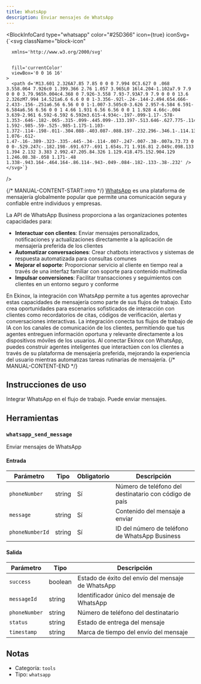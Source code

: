 ```yaml
---
title: WhatsApp
description: Enviar mensajes de WhatsApp
---
```



<BlockInfoCard 
  type="whatsapp"
  color="#25D366"
  icon={true}
  iconSvg={`<svg className="block-icon"
      
      xmlns='http://www.w3.org/2000/svg'
      
      
      fill='currentColor'
      viewBox='0 0 16 16'
    >
      <path d='M13.601 2.326A7.85 7.85 0 0 0 7.994 0C3.627 0 .068 3.558.064 7.926c0 1.399.366 2.76 1.057 3.965L0 16l4.204-1.102a7.9 7.9 0 0 0 3.79.965h.004c4.368 0 7.926-3.558 7.93-7.93A7.9 7.9 0 0 0 13.6 2.326zM7.994 14.521a6.6 6.6 0 0 1-3.356-.92l-.24-.144-2.494.654.666-2.433-.156-.251a6.56 6.56 0 0 1-1.007-3.505c0-3.626 2.957-6.584 6.591-6.584a6.56 6.56 0 0 1 4.66 1.931 6.56 6.56 0 0 1 1.928 4.66c-.004 3.639-2.961 6.592-6.592 6.592m3.615-4.934c-.197-.099-1.17-.578-1.353-.646-.182-.065-.315-.099-.445.099-.133.197-.513.646-.627.775-.114.133-.232.148-.43.05-.197-.1-.836-.308-1.592-.985-.59-.525-.985-1.175-1.103-1.372-.114-.198-.011-.304.088-.403.087-.088.197-.232.296-.346.1-.114.133-.198.198-.33.065-.134.034-.248-.015-.347-.05-.099-.445-1.076-.612-1.47-.16-.389-.323-.335-.445-.34-.114-.007-.247-.007-.38-.007a.73.73 0 0 0-.529.247c-.182.198-.691.677-.691 1.654s.71 1.916.81 2.049c.098.133 1.394 2.132 3.383 2.992.47.205.84.326 1.129.418.475.152.904.129 1.246.08.38-.058 1.171-.48 1.338-.943.164-.464.164-.86.114-.943-.049-.084-.182-.133-.38-.232' />
    </svg>`}
/>

{/* MANUAL-CONTENT-START:intro */}
[WhatsApp](https://www.whatsapp.com/) es una plataforma de mensajería globalmente popular que permite una comunicación segura y confiable entre individuos y empresas.

La API de WhatsApp Business proporciona a las organizaciones potentes capacidades para:

- **Interactuar con clientes**: Enviar mensajes personalizados, notificaciones y actualizaciones directamente a la aplicación de mensajería preferida de los clientes
- **Automatizar conversaciones**: Crear chatbots interactivos y sistemas de respuesta automatizada para consultas comunes
- **Mejorar el soporte**: Proporcionar servicio al cliente en tiempo real a través de una interfaz familiar con soporte para contenido multimedia
- **Impulsar conversiones**: Facilitar transacciones y seguimientos con clientes en un entorno seguro y conforme

En Ekinox, la integración con WhatsApp permite a tus agentes aprovechar estas capacidades de mensajería como parte de sus flujos de trabajo. Esto crea oportunidades para escenarios sofisticados de interacción con clientes como recordatorios de citas, códigos de verificación, alertas y conversaciones interactivas. La integración conecta tus flujos de trabajo de IA con los canales de comunicación de los clientes, permitiendo que tus agentes entreguen información oportuna y relevante directamente a los dispositivos móviles de los usuarios. Al conectar Ekinox con WhatsApp, puedes construir agentes inteligentes que interactúen con los clientes a través de su plataforma de mensajería preferida, mejorando la experiencia del usuario mientras automatizas tareas rutinarias de mensajería.
{/* MANUAL-CONTENT-END */}

## Instrucciones de uso

Integrar WhatsApp en el flujo de trabajo. Puede enviar mensajes.

## Herramientas

### `whatsapp_send_message`

Enviar mensajes de WhatsApp

#### Entrada

| Parámetro | Tipo | Obligatorio | Descripción |
| --------- | ---- | ---------- | ----------- |
| `phoneNumber` | string | Sí | Número de teléfono del destinatario con código de país |
| `message` | string | Sí | Contenido del mensaje a enviar |
| `phoneNumberId` | string | Sí | ID del número de teléfono de WhatsApp Business |

#### Salida

| Parámetro | Tipo | Descripción |
| --------- | ---- | ----------- |
| `success` | boolean | Estado de éxito del envío del mensaje de WhatsApp |
| `messageId` | string | Identificador único del mensaje de WhatsApp |
| `phoneNumber` | string | Número de teléfono del destinatario |
| `status` | string | Estado de entrega del mensaje |
| `timestamp` | string | Marca de tiempo del envío del mensaje |

## Notas

- Categoría: `tools`
- Tipo: `whatsapp`
